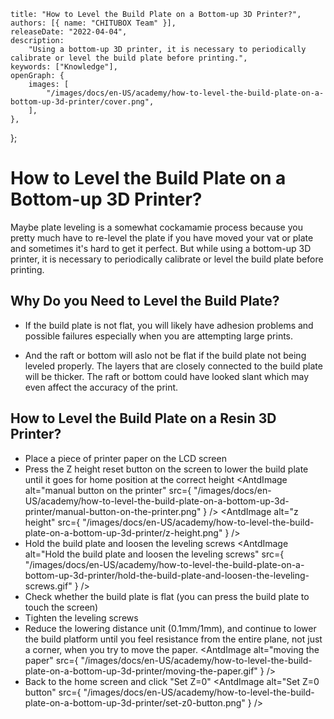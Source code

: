 	title: "How to Level the Build Plate on a Bottom-up 3D Printer?",
	authors: [{ name: "CHITUBOX Team" }],
	releaseDate: "2022-04-04",
	description:
		"Using a bottom-up 3D printer, it is necessary to periodically calibrate or level the build plate before printing.",
	keywords: ["Knowledge"],
	openGraph: {
		images: [
			"/images/docs/en-US/academy/how-to-level-the-build-plate-on-a-bottom-up-3d-printer/cover.png",
		],
	},
};

# How to Level the Build Plate on a Bottom-up 3D Printer?

Maybe plate leveling is a somewhat cockamamie process because you pretty much have to re-level the plate if you have moved your vat or plate and sometimes it's hard to get it perfect. But while using a bottom-up 3D printer, it is necessary to periodically calibrate or level the build plate before printing.

## Why Do you Need to Level the Build Plate?

-   If the build plate is not flat, you will likely have adhesion problems and possible failures especially when you are attempting large prints.

-   And the raft or bottom will aslo not be flat if the build plate not being leveled properly. The layers that are closely connected to the build plate will be thicker. The raft or bottom could have looked slant which may even affect the accuracy of the print.

<ImageContainer>
	<AntdImage
		alt="uneven raft and thicker raft"
		src={
			"/images/docs/en-US/academy/how-to-level-the-build-plate-on-a-bottom-up-3d-printer/uneven-raft-and-thicker-raft.jpg"
		}
	/>
</ImageContainer>

## How to Level the Build Plate on a Resin 3D Printer?

-   Place a piece of printer paper on the LCD screen
-   Press the Z height reset button on the screen to lower the build plate until it goes for home position at the correct height
    <ImageContainer>
    	<AntdImage
    		alt="manual button on the printer"
    		src={
    			"/images/docs/en-US/academy/how-to-level-the-build-plate-on-a-bottom-up-3d-printer/manual-button-on-the-printer.png"
    		}
    	/>
    </ImageContainer>
    <ImageContainer>
    	<AntdImage
    		alt="z height"
    		src={
    			"/images/docs/en-US/academy/how-to-level-the-build-plate-on-a-bottom-up-3d-printer/z-height.png"
    		}
    	/>
    </ImageContainer>
-   Hold the build plate and loosen the leveling screws
    <ImageContainer>
    	<AntdImage
    		alt="Hold the build plate and loosen the leveling screws"
    		src={
    			"/images/docs/en-US/academy/how-to-level-the-build-plate-on-a-bottom-up-3d-printer/hold-the-build-plate-and-loosen-the-leveling-screws.gif"
    		}
    	/>
    </ImageContainer>
-   Check whether the build plate is flat (you can press the build plate to touch the screen)
-   Tighten the leveling screws
-   Reduce the lowering distance unit (0.1mm/1mm), and continue to lower the build platform until you feel resistance from the entire plane, not just a corner, when you try to move the paper.
    <ImageContainer>
    	<AntdImage
    		alt="moving the paper"
    		src={
    			"/images/docs/en-US/academy/how-to-level-the-build-plate-on-a-bottom-up-3d-printer/moving-the-paper.gif"
    		}
    	/>
    </ImageContainer>
-   Back to the home screen and click "Set Z=0"
    <ImageContainer>
    	<AntdImage
    		alt="Set Z=0 button"
    		src={
    			"/images/docs/en-US/academy/how-to-level-the-build-plate-on-a-bottom-up-3d-printer/set-z0-button.png"
    		}
    	/>
    </ImageContainer>

